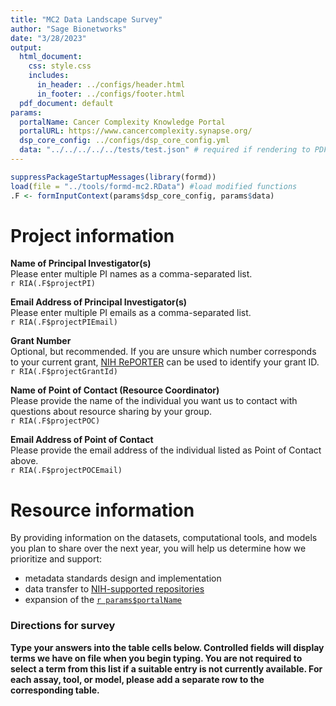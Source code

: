 ```yaml
---
title: "MC2 Data Landscape Survey"
author: "Sage Bionetworks"
date: "3/28/2023"
output:
  html_document:
    css: style.css
    includes:
      in_header: ../configs/header.html
      in_footer: ../configs/footer.html
  pdf_document: default
params:
  portalName: Cancer Complexity Knowledge Portal
  portalURL: https://www.cancercomplexity.synapse.org/
  dsp_core_config: ../configs/dsp_core_config.yml
  data: "../../../../../tests/test.json" # required if rendering to PDF
---
```


```r
suppressPackageStartupMessages(library(formd))
load(file = "../tools/formd-mc2.RData") #load modified functions
.F <- formInputContext(params$dsp_core_config, params$data)
```

# Project information
**Name of Principal Investigator(s)**  
Please enter multiple PI names as a comma-separated list.  
`r RIA(.F$projectPI)`

**Email Address of Principal Investigator(s)**  
Please enter multiple PI emails as a comma-separated list.  
`r RIA(.F$projectPIEmail)`  

**Grant Number**  
Optional, but recommended. If you are unsure which number corresponds to your current grant, [NIH RePORTER](https://reporter.nih.gov/advanced-search) can be used to identify your grant ID.  
`r RIA(.F$projectGrantId)`  

**Name of Point of Contact (Resource Coordinator)**  
Please provide the name of the individual you want us to contact with questions about resource sharing by your group.  
`r RIA(.F$projectPOC)`  

**Email Address of Point of Contact**  
Please provide the email address of the individual listed as Point of Contact above.  
`r RIA(.F$projectPOCEmail)`  

# Resource information

By providing information on the datasets, computational tools, and models you plan to share over the next year, you will help us determine how we prioritize and support:

- metadata standards design and implementation
- data transfer to [NIH-supported repositories](https://sharing.nih.gov/data-management-and-sharing-policy/sharing-scientific-data/repositories-for-sharing-scientific-data)
- expansion of the [`r params$portalName`](`r params$portalURL`)

### Directions for survey

**Type your answers into the table cells below. Controlled fields will display terms we have on file when you begin typing. You are not required to select a term from this list if a suitable entry is not currently available. For each assay, tool, or model, please add a separate row to the corresponding table.**

